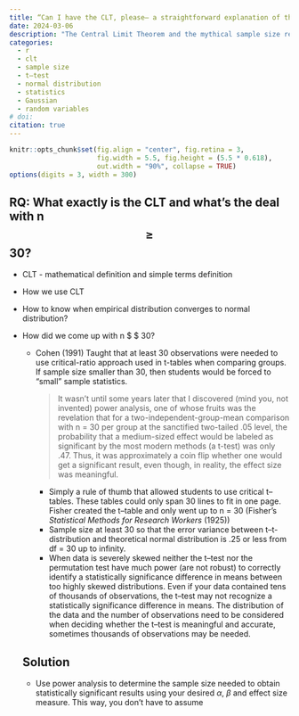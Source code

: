 ```yaml
---
title: “Can I have the CLT, please– a straightforward explanation of the Central Limit Theorem and the magic \(n \geqslant 30\)”
date: 2024-03-06
description: "The Central Limit Theorem and the mythical sample size requirements for the health and social sciences"
categories:
  - r
  - clt
  - sample size
  - t–test
  - normal distribution
  - statistics
  - Gaussian
  - random variables
# doi:
citation: true
---
```


```r
knitr::opts_chunk$set(fig.align = "center", fig.retina = 3,
                      fig.width = 5.5, fig.height = (5.5 * 0.618),
                      out.width = "90%", collapse = TRUE)
options(digits = 3, width = 300)
```

## RQ: What exactly is the CLT and what's the deal with n $$ \geqslant $$ 30?

-   CLT - mathematical definition and simple terms definition

-   How we use CLT

-   How to know when empirical distribution converges to normal distribution?

-   How did we come up with n \$ \geqslant \$ 30?

    -   Cohen (1991) Taught that at least 30 observations were needed to use critical-ratio approach used in t-tables when comparing groups. If sample size smaller than 30, then students would be forced to “small” sample statistics.

        > It wasn't until some years later that I discovered (mind you, not invented) power analysis, one of whose fruits was the revelation that for a two-independent-group-mean comparison with n = 30 per group at the sanctified two-tailed .05 level, the probability that a medium-sized effect would be labeled as significant by the most modern methods (a t-test) was only .47. Thus, it was approximately a coin flip whether one would get a significant result, even though, in reality, the effect size was meaningful.

        -   Simply a rule of thumb that allowed students to use critical t–tables. These tables could only span 30 lines to fit in one page. Fisher created the t–table and only went up to n = 30 (Fisher's *Statistical Methods for Research Workers* (1925))
        -   Sample size at least 30 so that the error variance between t–t-distribution and theoretical normal distribution is .25 or less from df = 30 up to infinity.
        -   When data is severely skewed neither the t–test nor the permutation test have much power (are not robust) to correctly identify a statistically significance difference in means between too highly skewed distributions. Even if your data contained tens of thousands of observations, the t–test may not recognize a statistically significance difference in means. The distribution of the data and the number of observations need to be considered when deciding whether the t–test is meaningful and accurate, sometimes thousands of observations may be needed.

    ## Solution

    -   Use power analysis to determine the sample size needed to obtain statistically significant results using your desired $\alpha$, $\beta$ and effect size measure. This way, you don't have to assume
